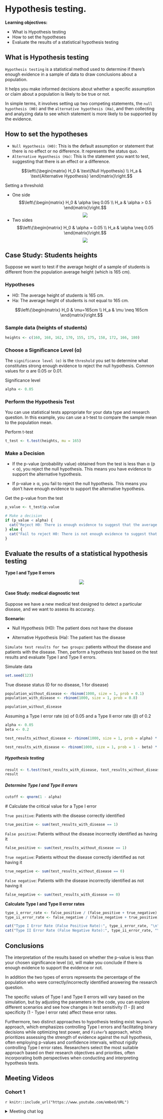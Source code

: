 # Hypothesis testing.

**Learning objectives:**

- What is Hypothesis testing
- How to set the hypotheses
- Evaluate the results of a statistical hypothesis testing 


## What is Hypothesis testing

`Hypothesis testing` is a statistical method used to determine if there's enough evidence in a sample of data to draw conclusions about a population. 

It helps you make informed decisions about whether a specific assumption or claim about a population is likely to be true or not. 

In simple terms, it involves setting up two competing statements, the `null hypothesis (H0)` and the `alternative hypothesis (Ha)`, and then collecting and analyzing data to see which statement is more likely to be supported by the evidence.


## How to set the hypotheses


- `Null Hypothesis (H0)`: This is the default assumption or statement that there is no effect or no difference. It represents the status quo.
- `Alternative Hypothesis (Ha)`: This is the statement you want to test, suggesting that there is an effect or a difference.

$$\left\{\begin{matrix}
 H_0 & \text{Null Hypothesis} \\ 
 H_a & \text{Alternative Hypothesis}
\end{matrix}\right.$$

Setting a threshold:

- One side
$$\left\{\begin{matrix}
 H_0 & \alpha \leq 0.05 \\ 
 H_a & \alpha > 0.5
\end{matrix}\right.$$
<center>![](images/ch11_onesided.png)</center>
- Two sides
$$\left\{\begin{matrix}
 H_0 & \alpha = 0.05 \\ 
 H_a & \alpha \neq 0.05
\end{matrix}\right.$$
<center>![](images/ch11_twosided.png)</center>



## Case Study: Students heights

Suppose we want to test if the average height of a sample of students is different from the population average height (which is 165 cm).


### Hypotheses

- H0: The average height of students is 165 cm.
- Ha: The average height of students is not equal to 165 cm.

$$\left\{\begin{matrix}
 H_0 & \mu=165cm \\ 
 H_a & \mu \neq 165cm
\end{matrix}\right.$$

### Sample data (heights of students)

```r
heights <- c(160, 168, 162, 170, 155, 175, 158, 172, 166, 180)
```



### Choose a Significance Level (α)

The `significance level (α)` is the `threshold` you set to determine what constitutes strong enough evidence to reject the null hypothesis. Common values for α are 0.05 or 0.01.

Significance level
```r
alpha <- 0.05
```


### Perform the Hypothesis Test

You can use statistical tests appropriate for your data type and research question. In this example, you can use a t-test to compare the sample mean to the population mean.


Perform t-test
```r
t_test <- t.test(heights, mu = 165)
```


### Make a Decision

- If the p-value (probability value) obtained from the test is less than α (p < α), you reject the null hypothesis. This means you have evidence to support the alternative hypothesis.

- If p-value ≥ α, you fail to reject the null hypothesis. This means you don't have enough evidence to support the alternative hypothesis.


Get the p-value from the test
```r
p_value <- t_test$p.value

# Make a decision
if (p_value < alpha) {
  cat("Reject H0: There is enough evidence to suggest that the average height is different from 165 cm.\n")
} else {
  cat("Fail to reject H0: There is not enough evidence to suggest that the average height is different from 165 cm.\n")
}
```



## Evaluate the results of a statistical hypothesis testing


**Type I and Type II errors**

<center>![](images/ch11_errortypes.png)</center>

#### Case Study: medical diagnostic test

Suppose we have a new medical test designed to detect a particular disease, and we want to assess its accuracy.

**Scenario:**

- Null Hypothesis (H0): The patient does not have the disease

- Alternative Hypothesis (Ha): The patient has the disease



`Simulate test results for two groups`: patients without the disease and patients with the disease. Then, perform a hypothesis test based on the test results and evaluate Type I and Type II errors.


Simulate data
```r
set.seed(123)
```

True disease status (0 for no disease, 1 for disease)
```r
population_without_disease <- rbinom(1000, size = 1, prob = 0.1)
population_with_disease <- rbinom(1000, size = 1, prob = 0.8)
```

```r
population_without_disease
```

Assuming a Type I error rate (α) of 0.05 and a Type II error rate (β) of 0.2

```r
alpha <- 0.05
beta <- 0.2
```

```r
test_results_without_disease <- rbinom(1000, size = 1, prob = alpha) * (1 - population_without_disease)

test_results_with_disease <- rbinom(1000, size = 1, prob = 1 - beta) * population_with_disease
```


##### Hypothesis testing

```r
result <- t.test(test_results_with_disease, test_results_without_disease)
result
```



##### Determine Type I and Type II errors
```r
cutoff <- qnorm(1 - alpha)
```

 # Calculate the critical value for a Type I error

`True positive`: Patients with the disease correctly identified
```r
true_positive <- sum(test_results_with_disease == 1)
```


`False positive`: Patients without the disease incorrectly identified as having it
```r
false_positive <- sum(test_results_without_disease == 1)
```


`True negative`: Patients without the disease correctly identified as not having it
```r
true_negative <- sum(test_results_without_disease == 0)
```



`False negative`: Patients with the disease incorrectly identified as not having it
```r
false_negative <- sum(test_results_with_disease == 0)
```



**Calculate Type I and Type II error rates**
```r
type_i_error_rate <- false_positive / (false_positive + true_negative)
type_ii_error_rate <- false_negative / (false_negative + true_positive)
```



```r
cat("Type I Error Rate (False Positive Rate):", type_i_error_rate, "\n")
cat("Type II Error Rate (False Negative Rate):", type_ii_error_rate, "\n")
```


## Conclusions

The interpretation of the results based on whether the p-value is less than your chosen significance level (α), will make you conclude if there is enough evidence to support the evidence or not.

In addition the two types of errors represents the percentage of the population who were correctly/incorrectly identified answering the research question.

The specific values of Type I and Type II errors will vary based on the simulation, but by adjusting the parameters in the code, you can explore different scenarios and see how changes in test sensitivity (1 - β) and specificity (1 - Type I error rate) affect these error rates.

Furthermore, two distinct approaches to hypothesis testing exist: `Neyman`'s approach, which emphasizes controlling Type I errors and facilitating binary decisions while optimizing test power, and `Fisher`'s approach, which prioritizes assessing the strength of evidence against the null hypothesis, often employing p-values and confidence intervals, without rigidly controlling Type I error rates. Researchers select the most suitable approach based on their research objectives and priorities, often incorporating both perspectives when conducting and interpreting hypothesis tests.


## Meeting Videos

### Cohort 1

`r knitr::include_url("https://www.youtube.com/embed/URL")`

<details>
<summary> Meeting chat log </summary>

```
LOG
```
</details>
